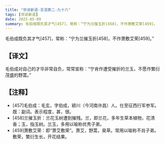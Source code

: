 ```yaml
---
title: "世说新语-言语第二-九十六"
tags: [世说新语]
date: 2025-05-09
summary: 毛伯成既负其才气[457]，常称：“宁为兰摧玉折[458]，不作萧敷艾荣[459]。
---
```


毛伯成既负其才气[457]，常称：“宁为兰摧玉折[458]，不作萧敷艾荣[459]。”

## 【译文】

毛伯成对自己的才华非常自负，常常宣称：“宁肯作遭受摧折的兰玉，不愿作繁衍茂盛的野蒿。”

## 【注释】

- [457]毛伯成：毛玄，字伯成，颍川（今河南许昌）人。仕至征西行军参军。既：副词。表示程度，甚，很。
- [458]兰摧玉折：兰花玉树遭到摧残。兰，即兰花，多年生草本植物，花清香；玉，指玉树。兰玉，多用以喻称优秀子弟。
- [459]萧敷艾荣：即“萧艾敷荣”。萧艾，野蒿，臭草。常用以喻称不肖子弟。敷荣，繁衍生长，开花结果。
